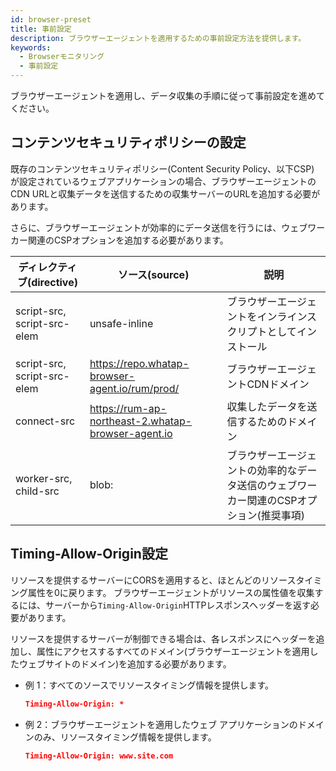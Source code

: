 ```yaml
---
id: browser-preset
title: 事前設定
description: ブラウザーエージェントを適用するための事前設定方法を提供します。
keywords:
  - Browserモニタリング
  - 事前設定
---
```


ブラウザーエージェントを適用し、データ収集の手順に従って事前設定を進めてください。

## コンテンツセキュリティポリシーの設定

既存のコンテンツセキュリティポリシー(Content Security Policy、以下CSP) が設定されているウェブアプリケーションの場合、ブラウザーエージェントのCDN URLと収集データを送信するための収集サーバーのURLを追加する必要があります。

さらに、ブラウザーエージェントが効率的にデータ送信を行うには、ウェブワーカー関連のCSPオプションを追加する必要があります。

| ディレクティブ(directive)         | ソース(source)                         | 説明                                                                |
| --------------------------------------------- | ------------------------------------------------------ | ----------------------------------------------------------------- |
| script-src, script-src-elem                   | unsafe-inline                                          | ブラウザーエージェントをインラインスクリプトとしてインストール                                   |
| script-src, script-src-elem                   | https://repo.whatap-browser-agent.io/rum/prod/         | ブラウザーエージェントCDNドメイン                                                |
| connect-src                                   | https://rum-ap-northeast-2.whatap-browser-agent.io     | 収集したデータを送信するためのドメイン                                               |
| worker-src, child-src                         | blob:                                                  | ブラウザーエージェントの効率的なデータ送信のウェブワーカー関連のCSPオプション(推奨事項) |

## Timing-Allow-Origin設定

リソースを提供するサーバーにCORSを適用すると、ほとんどのリソースタイミング属性を0に戻ります。 ブラウザーエージェントがリソースの属性値を収集するには、サーバーから`Timing-Allow-Origin`HTTPレスポンスヘッダーを返す必要があります。 

リソースを提供するサーバーが制御できる場合は、各レスポンスにヘッダーを追加し、属性にアクセスするすべてのドメイン(ブラウザーエージェントを適用したウェブサイトのドメイン)を追加する必要があります。

- 例 1：すべてのソースでリソースタイミング情報を提供します。
  ```json
  Timing-Allow-Origin: *
  ```
- 例 2：ブラウザーエージェントを適用したウェブ アプリケーションのドメインのみ、リソースタイミング情報を提供します。
  ```json
  Timing-Allow-Origin: www.site.com
  ```
